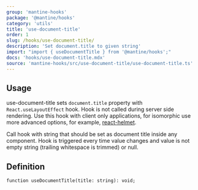 ```yaml
---
group: 'mantine-hooks'
package: '@mantine/hooks'
category: 'utils'
title: 'use-document-title'
order: 1
slug: /hooks/use-document-title/
description: 'Set document.title to given string'
import: "import { useDocumentTitle } from '@mantine/hooks';"
docs: 'hooks/use-document-title.mdx'
source: 'mantine-hooks/src/use-document-title/use-document-title.ts'
---
```



## Usage

use-document-title sets `document.title` property with `React.useLayoutEffect` hook. Hook is not called during server side rendering.
Use this hook with client only applications, for isomorphic use more advanced options, for example, [react-helmet](https://github.com/nfl/react-helmet).

Call hook with string that should be set as document title inside any component.
Hook is triggered every time value changes and value is not empty string (trailing whitespace is trimmed) or null.

<Demo data={HooksDemos.useDocumentTitleDemo} />

## Definition

```tsx
function useDocumentTitle(title: string): void;
```
